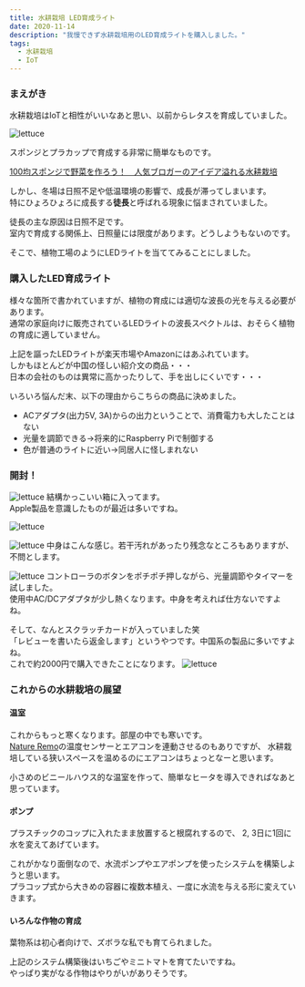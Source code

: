 ```yaml
---
title: 水耕栽培 LED育成ライト
date: 2020-11-14
description: "我慢できず水耕栽培用のLED育成ライトを購入しました。"
tags:
  - 水耕栽培
  - IoT
---
```




### まえがき
水耕栽培はIoTと相性がいいなあと思い、以前からレタスを育成していました。

![lettuce](IMG_0871.png)

スポンジとプラカップで育成する非常に簡単なものです。

[100均スポンジで野菜を作ろう！　人気ブロガーのアイデア溢れる水耕栽培](https://agri.mynavi.jp/2018_01_23_16792/)

しかし、冬場は日照不足や低温環境の影響で、成長が滞ってしまいます。  
特にひょろひょろに成長する**徒長**と呼ばれる現象に悩まされていました。

徒長の主な原因は日照不足です。  
室内で育成する関係上、日照量には限度があります。どうしようもないのです。

そこで、植物工場のようにLEDライトを当ててみることにしました。

### 購入したLED育成ライト
様々な箇所で書かれていますが、植物の育成には適切な波長の光を与える必要があります。  
通常の家庭向けに販売されているLEDライトの波長スペクトルは、おそらく植物の育成に適していません。

上記を謳ったLEDライトが楽天市場やAmazonにはあふれています。  
しかもほとんどが中国の怪しい紹介文の商品・・・   
日本の会社のものは異常に高かったりして、手を出しにくいです・・・

いろいろ悩んだ末、以下の理由からこちらの商品に決めました。
- ACアダプタ(出力5V, 3A)からの出力ということで、消費電力も大したことはない
- 光量を調節できる→将来的にRaspberry Piで制御する
- 色が普通のライトに近い→同居人に怪しまれない

<RakutenAffiliate
  url="https://hb.afl.rakuten.co.jp/ichiba/1da4fe48.81fde9f6.1da4fe49.f6557a3e/?pc=https%3A%2F%2Fitem.rakuten.co.jp%2Fmorinokazoku%2F202010060641280682559896398%2F&link_type=picttext&ut=eyJwYWdlIjoiaXRlbSIsInR5cGUiOiJwaWN0dGV4dCIsInNpemUiOiIyNDB4MjQwIiwibmFtIjoxLCJuYW1wIjoicmlnaHQiLCJjb20iOjEsImNvbXAiOiJkb3duIiwicHJpY2UiOjEsImJvciI6MSwiY29sIjoxLCJiYnRuIjoxLCJwcm9kIjowLCJhbXAiOmZhbHNlfQ%3D%3D"
  title="植物育成ライト LED 植物ライト 65W 交換用電球の設計 室内栽培ランプ タイミング定時機能 3H / 9H / 12H 6段階調光 観賞用 3ヘッド付き 360 調節可能 195LEDランプ 日照不足解消 3スイッチモード電球 多肉植物育成 水"
  imgurl="https://hbb.afl.rakuten.co.jp/hgb/1da4fe48.81fde9f6.1da4fe49.f6557a3e/?me_id=1384097&item_id=10009185&pc=https%3A%2F%2Fthumbnail.image.rakuten.co.jp%2F%400_mall%2Fmorinokazoku%2Fcabinet%2Fitem43%2F020201006063006.jpg%3F_ex%3D240x240&s=240x240&t=picttext"
  value="価格：5604円（税込、送料別)"
  value_date="(2020/11/14時点)"
/>

### 開封！　
![lettuce](IMG_0870.png)
結構かっこいい箱に入ってます。  
Apple製品を意識したものが最近は多いですね。

![lettuce](IMG_0872.png)

![lettuce](IMG_0873.png)
中身はこんな感じ。若干汚れがあったり残念なところもありますが、不問とします。

![lettuce](IMG_0874.png)
コントローラのボタンをポチポチ押しながら、光量調節やタイマーを試しました。  
使用中AC/DCアダプタが少し熱くなります。中身を考えれば仕方ないですよね。


そして、なんとスクラッチカードが入っていました笑  
「レビューを書いたら返金します」というやつです。中国系の製品に多いですよね。  
これで約2000円で購入できたことになります。
![lettuce](IMG_0877.png)

### これからの水耕栽培の展望
#### 温室
これからもっと寒くなります。部屋の中でも寒いです。  
[Nature Remo](/nature-remoを-home-assistantで使う-1-2)の温度センサーとエアコンを連動させるのもありですが、
水耕栽培している狭いスペースを温めるのにエアコンはちょっとなーと思います。

小さめのビニールハウス的な温室を作って、簡単なヒータを導入できればなあと思っています。

#### ポンプ
プラスチックのコップに入れたまま放置すると根腐れするので、
2, 3日に1回に水を変えてあげています。

これがかなり面倒なので、水流ポンプやエアポンプを使ったシステムを構築しようと思います。  
プラコップ式から大きめの容器に複数本植え、一度に水流を与える形に変えていきます。

#### いろんな作物の育成
葉物系は初心者向けで、ズボラな私でも育てられました。

上記のシステム構築後はいちごやミニトマトを育てたいですね。  
やっぱり実がなる作物はやりがいがありそうです。






